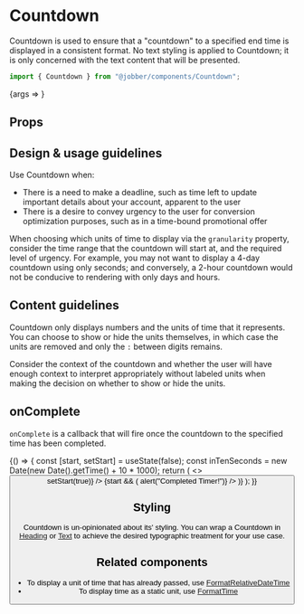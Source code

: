 
<Meta title="Components/Countdown" component={Countdown} />

# Countdown

Countdown is used to ensure that a "countdown" to a specified end time is
displayed in a consistent format. No text styling is applied to Countdown; it is
only concerned with the text content that will be presented.

```ts
import { Countdown } from "@jobber/components/Countdown";
```

<Canvas>
  <Story
    name="Countdown"
    args={{
      date: new Date(new Date().getTime() + 25 * 3600 * 1000),
      granularity: "dhms",
      showUnits: true,
    }}
  >
    {args => <Countdown {...args} />}
  </Story>
</Canvas>

## Props

<ArgsTable of={Countdown} story="Countdown" />

## Design & usage guidelines

Use Countdown when:

- There is a need to make a deadline, such as time left to update important
  details about your account, apparent to the user
- There is a desire to convey urgency to the user for conversion optimization
  purposes, such as in a time-bound promotional offer

When choosing which units of time to display via the `granularity` property,
consider the time range that the countdown will start at, and the required level
of urgency. For example, you may not want to display a 4-day countdown using
only seconds; and conversely, a 2-hour countdown would not be conducive to
rendering with only days and hours.

## Content guidelines

Countdown only displays numbers and the units of time that it represents. You
can choose to show or hide the units themselves, in which case the units are
removed and only the `:` between digits remains.

Consider the context of the countdown and whether the user will have enough
context to interpret appropriately without labeled units when making the
decision on whether to show or hide the units.

## onComplete

`onComplete` is a callback that will fire once the countdown to the specified
time has been completed.

<Canvas>
  <ExampleWithHooks>
    {() => {
      const [start, setStart] = useState(false);
      const inTenSeconds = new Date(new Date().getTime() + 10 * 1000);
      return (
        <>
          <Button label={"Start Timer"} onClick={() => setStart(true)} />
          {start && (
            <Heading variation={"highlight"}>
              <Countdown
                date={inTenSeconds}
                granularity={"s"}
                showUnits={true}
                onComplete={() => alert("Completed Timer!")}
              />
            </Heading>
          )}
        </>
      );
    }}
  </ExampleWithHooks>
</Canvas>

## Styling

Countdown is un-opinionated about its' styling. You can wrap a Countdown in
[Heading](/docs/components-heading--heading) or
[Text](/docs/components-text--text) to achieve the desired typographic treatment
for your use case.

<Canvas>
  <Content>
    <Text>
      <Countdown
        date={new Date(new Date().getTime() + 36000 * 1000)}
        granularity={"ms"}
        showUnits={true}
      />
    </Text>
    <div />
    <Heading level={1}>
      <Emphasis variation="highlight">
        <Countdown
          date={new Date(new Date().getTime() + 36000 * 1000)}
          granularity={"s"}
          showUnits={true}
        />
      </Emphasis>
    </Heading>
  </Content>
</Canvas>

## Related components

- To display a unit of time that has already passed, use
  [FormatRelativeDateTime](/docs/components-formatrelativedatetime--format-relative-date-time)
- To display time as a static unit, use
  [FormatTime](/docs/components-formattime--format-time)

